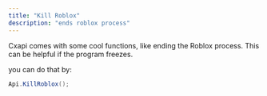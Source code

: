 ```yaml
---
title: "Kill Roblox"
description: "ends roblox process"
---
```


<Info>
  Cxapi comes with some cool functions, like ending the Roblox process. This can be helpful if the program freezes.
</Info>

you can do that by:

```csharp
Api.KillRoblox();
```